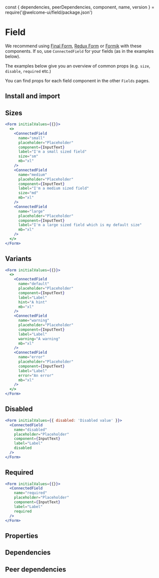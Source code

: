 const {
  dependencies,
  peerDependencies,
  component,
  name,
  version
} = require('@welcome-ui/field/package.json')

# Field

<tagversion version={version} name={name} />

We recommend using [Final Form](https://github.com/final-form/react-final-form), [Redux Form](https://github.com/erikras/redux-form) or [Formik](https://github.com/jaredpalmer/formik) with these components. If so, use `ConnectedField` for your fields (as in the examples below).

The examples below give you an overview of common props (e.g. `size`, `disable`, `required` etc.)

You can find props for each field component in the other `Fields` pages.

## Install and import

<usage component={component} name={name} peerDependencies={peerDependencies} />

## Sizes

```jsx
<Form initialValues={{}}>
  <>
    <ConnectedField
      name="small"
      placeholder="Placeholder"
      component={InputText}
      label="I'm a small sized field"
      size="sm"
      mb="xl"
    />
    <ConnectedField
      name="medium"
      placeholder="Placeholder"
      component={InputText}
      label="I'm a medium sized field"
      size="md"
      mb="xl"
    />
    <ConnectedField
      name="large"
      placeholder="Placeholder"
      component={InputText}
      label="I'm a large sized field which is my default size"
      mb="xl"
    />
  </>
</Form>
```

## Variants

```jsx
<Form initialValues={{}}>
  <>
    <ConnectedField
      name="default"
      placeholder="Placeholder"
      component={InputText}
      label="Label"
      hint="A hint"
      mb="xl"
    />
    <ConnectedField
      name="warning"
      placeholder="Placeholder"
      component={InputText}
      label="Label"
      warning="A warning"
      mb="xl"
    />
    <ConnectedField
      name="error"
      placeholder="Placeholder"
      component={InputText}
      label="Label"
      error="An error"
      mb="xl"
    />
  </>
</Form>
```

## Disabled

```jsx
<Form initialValues={{ disabled: 'Disabled value' }}>
  <ConnectedField
    name="disabled"
    placeholder="Placeholder"
    component={InputText}
    label="Label"
    disabled
  />
</Form>
```

## Required

```jsx
<Form initialValues={{}}>
  <ConnectedField
    name="required"
    placeholder="Placeholder"
    component={InputText}
    label="Label"
    required
  />
</Form>
```

## Properties

<props of={ConnectedField} />

## Dependencies

<dependencies dependencies={dependencies} />

## Peer dependencies

<dependencies dependencies={peerDependencies} />

